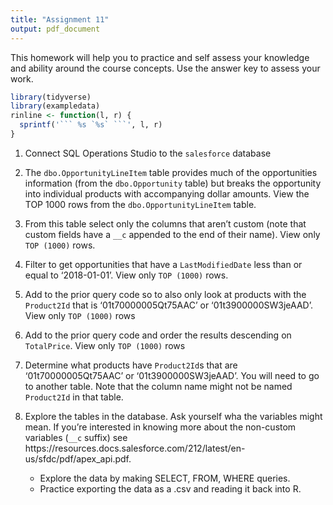 ```yaml
---
title: "Assignment 11"
output: pdf_document
---
```


This homework will help you to practice and self assess your knowledge and ability around the course concepts.  Use the answer key to assess your work.  

```r
library(tidyverse)
library(exampledata)
rinline <- function(l, r) {
  sprintf('``` %s `%s` ```', l, r)
}
```

1. Connect SQL Operations Studio to the `salesforce` database

2. The `dbo.OpportunityLineItem` table provides much of the opportunities information (from the `dbo.Opportunity` table) but breaks the opportunity into individual products with accompanying dollar amounts.  View the TOP 1000 rows from the `dbo.OpportunityLineItem` table.

3. From this table select only the columns that aren't custom (note that custom fields have a `__c` appended to the end of their name).  View only `TOP (1000)` rows.

4. Filter to get opportunities that have a `LastModifiedDate` less than or equal to '2018-01-01'.  View only `TOP (1000)` rows.

5. Add to the prior query code so to also only look at products with the `Product2Id` that is '01t70000005Qt75AAC' or '01t3900000SW3jeAAD'.  View only `TOP (1000)` rows

6. Add to the prior query code and order the results descending  on `TotalPrice`.  View only `TOP (1000)` rows

7. Determine what products have `Product2Id`s that are '01t70000005Qt75AAC' or '01t3900000SW3jeAAD'.  You will need to go to another table.  Note that the column name might not be named `Product2Id` in that table.

8. Explore the tables in the database.  Ask yourself wha the variables might mean.  If you're interested in knowing more about the non-custom variables (`__c` suffix) see https://resources.docs.salesforce.com/212/latest/en-us/sfdc/pdf/apex_api.pdf.  

    - Explore the data by making SELECT, FROM, WHERE queries.   
    - Practice exporting the data as a .csv and reading it back into R.





